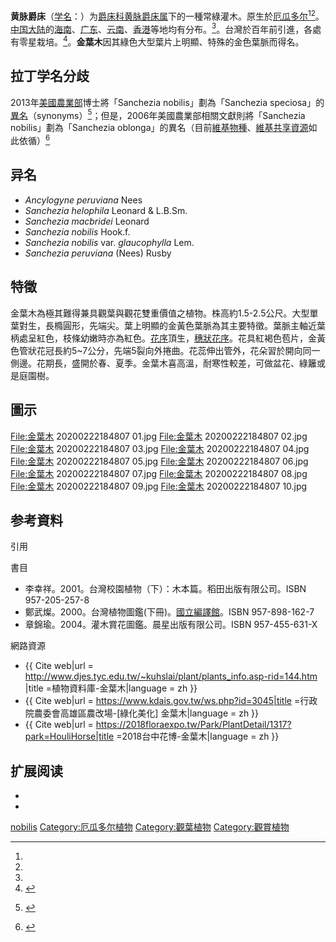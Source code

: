{{noteTA
|G1=Unit
|1=zh-tw:金葉木;zh-cn:黄脉爵床;
|2= zh-tw:木蘭植物門;zh-cn:被子植物门;
|3= zh-tw:木蘭綱;zh-cn:双子叶植物纲;
}}
{{Speciesbox
| image = 金葉木 20190723174358.jpg
| name = 黄脉爵床
| genus = Sanchezia
| species = oblonga
| authority = Ruiz & Pav.
| authority_ref =
| synonyms = 
}}
{{各地中文名
|cn=黄脉爵床<ref name="id-775"/>
|hk=
|tw=金葉木<ref name="TaiBNET-417786"/><ref name="taubif-namecode-417786"/>
}}
'''黄脉爵床'''（[[学名|学名]]：{{lang|la|''Sanchezia oblonga''}}）为[[爵床科|爵床科]][[黄脉爵床属|黄脉爵床属]]下的一種常綠灌木。原生於[[厄瓜多尔|厄瓜多尔]]<ref name="TaiBNET-417786"/><ref name="taubif-namecode-417786"/>。[[中国大陆|中国大陆]]的[[海南|海南]]、[[广东|广东]]、[[云南|云南]]、[[香港|香港]]等地均有分布。<ref name="id-775"/>。台灣於百年前引進，各處有零星栽培。<ref>{{Cite web|title=行政院農委會高雄區農改場-[綠化美化] 金葉木|url=https://www.kdais.gov.tw/ws.php?id=3045|accessdate=|author=|date=|format=|publisher=|language=}}</ref>{{各地中文名|display=inline
|cn=「黄脉爵床」<ref name="id-775"/>
|hk=
|tw=「金葉木」<ref name="TaiBNET-417786"/><ref name="taubif-namecode-417786"/>
}}。'''金葉木'''因其綠色大型葉片上明顯、特殊的金色葉脈而得名。

==拉丁学名分歧==
2013年[[美國農業部|美國農業部]]{{tsl|en|John H. Wiersema|約翰·H·威爾斯瑪}}博士將「Sanchezia nobilis」劃為「Sanchezia speciosa」的[[異名|異名]]（synonyms）<ref name="WiersemaLeón2013">{{cite book|author1=John H. Wiersema |author1link=:es:John H. Wiersema|author2=Blanca León|title=World Economic Plants: A Standard Reference, Second Edition|url=http://books.google.com/books?id=AIrNBQAAQBAJ|date=20 March 2013|publisher=CRC Press|isbn=978-1-4665-7681-0 |language=en}}[https://books.google.com/books?id=AIrNBQAAQBAJ&pg=PA612&dq=Sanchezia+nobilis&sa=X&ved=0ahUKEwim4LPJj5rMAhUMp5QKHQB9BPgQ6AEIMjAD#v=onepage&q=Sanchezia%20nobilis&f=false {{rp|612}}]</ref>；但是，2006年美國農業部相關文獻則將「Sanchezia nobilis」劃為「Sanchezia oblonga」的異名（目前[[維基物種|維基物種]]、[[維基共享資源|維基共享資源]]如此依循）<ref>{{GRIN|sp|id=33010|accessdate =07-Oct-2006}}</ref>

== 异名 ==

* ''Ancylogyne peruviana'' Nees
* ''Sanchezia helophila'' Leonard & L.B.Sm.
* ''Sanchezia macbridei'' Leonard
* ''Sanchezia nobilis'' Hook.f.
* ''Sanchezia nobilis'' var. ''glaucophylla'' Lem.
* ''Sanchezia peruviana'' (Nees) Rusby

== 特徵 ==
金葉木為極其難得兼具觀葉與觀花雙重價值之植物。株高約1.5-2.5公尺。大型單葉對生，長橢圓形，先端尖。葉上明顯的金黃色葉脈為其主要特徵。葉脈主軸近葉柄處呈紅色，枝條幼嫩時亦為紅色。[[花序|花序]]頂生，[[花序#穗状花序（Spike）|穗狀花序]]。花具紅褐色苞片，金黃色管狀花冠長約5~7公分，先端5裂向外捲曲。花蕊伸出管外，花朵習於開向同一側邊。花期長，盛開於春、夏季。金葉木喜高溫，耐寒性較差，可做盆花、綠籬或是庭園樹。

== 圖示 ==
<gallery>
File:金葉木 20200222184807 01.jpg
File:金葉木 20200222184807 02.jpg
File:金葉木 20200222184807 03.jpg
File:金葉木 20200222184807 04.jpg
File:金葉木 20200222184807 05.jpg
File:金葉木 20200222184807 06.jpg
File:金葉木 20200222184807 07.jpg
File:金葉木 20200222184807 08.jpg
File:金葉木 20200222184807 09.jpg
File:金葉木 20200222184807 10.jpg
</gallery>
== 参考資料 ==
;引用
{{reflist|1|refs=
<ref name="TaiBNET-417786">{{TaiBNET| zh=金-{}-葉-{}-木 | id=417786 | binomial=Sanchezia nobilis | authority=Hook. f. | var= | accessdate=2013-01-24}}</ref>
<ref name="taubif-namecode-417786">{{cite web|url= http://taibif.org.tw/taibif_search/species_detail.php?name_code=417786  |title=Sanchezia nobilis (Hook. f.)金-{}-葉-{}-木 |work= 臺灣生物多樣性資訊入口網-TaiBif | publisher= [[數位典藏|數位典藏]]、[[中央研究院|中央研究院]]生物多樣性研究中心  | accessdate =2016-04-19}}；2015-10-01日之前的前端介面舊版：{{cite web|url=http://taibif.tw/zh/namecode/417786  |title= Sanchezia nobilis (Hook. f.)金-{}-葉-{}-木 |work= 臺灣生物多樣性資訊入口網-TaiBif | publisher= [[數位典藏|數位典藏]]、[[中央研究院|中央研究院]]生物多樣性研究中心  | accessdate =2016-04-19|archiveurl= http://archive.is/taibif.tw/zh/namecode/417786 | archivedate= 2016-04-19}}；[http://taibif.tw/en/namecode/417786 {{en}}]</ref>
<ref name="id-775">{{cite web| url =http://www.bioinfo.cn/db05/KmzwSpecies.php?action=view&id=775| title =黄-{}-脉-{}-爵-{}-床| work =《中国高等植物数据库全库》| publisher =中国科学院微生物研究所| author =昆明植物研究所| accessdate =2009-02-21| deadurl =yes| archiveurl =https://web.archive.org/web/20160305042540/http://www.bioinfo.cn/db05/KmzwSpecies.php?action=view&id=775| archivedate =2016-03-05}}{{zh-cn}}</ref>
}}
;書目
*李幸祥。2001。台灣校園植物（下）：木本篇。稻田出版有限公司。ISBN 957-205-257-8
*鄭武燦。2000。台灣植物圖鑑(下冊)。[[國立編譯館|國立編譯館]]。ISBN 957-898-162-7
*章錦瑜。2004。灌木賞花圖鑑。晨星出版有限公司。ISBN 957-455-631-X

;網路資源
*{{ Cite web|url = http://www.djes.tyc.edu.tw/~kuhslai/plant/plants_info.asp-rid=144.htm |title =植物資料庫-金葉木|language = zh }}
* {{ Cite web|url = https://www.kdais.gov.tw/ws.php?id=3045|title =行政院農委會高雄區農改場-[綠化美化] 金葉木|language = zh }}
*{{ Cite web|url = https://2018floraexpo.tw/Park/PlantDetail/1317?park=HouliHorse|title =2018台中花博-金葉木|language = zh }}


== 扩展阅读 ==
{{refbegin}}
{{portal|生物學}}
* {{wikispecies-inline|Sanchezia nobilis}}
* {{commonscat-inline|Sanchezia nobilis}}
{{refend}}

{{taxonbar}}
{{Authority control}}
[[Category:黄脉爵床属|nobilis]]
[[Category:厄瓜多尔植物|Category:厄瓜多尔植物]]
[[Category:觀葉植物|Category:觀葉植物]]
[[Category:觀賞植物|Category:觀賞植物]]